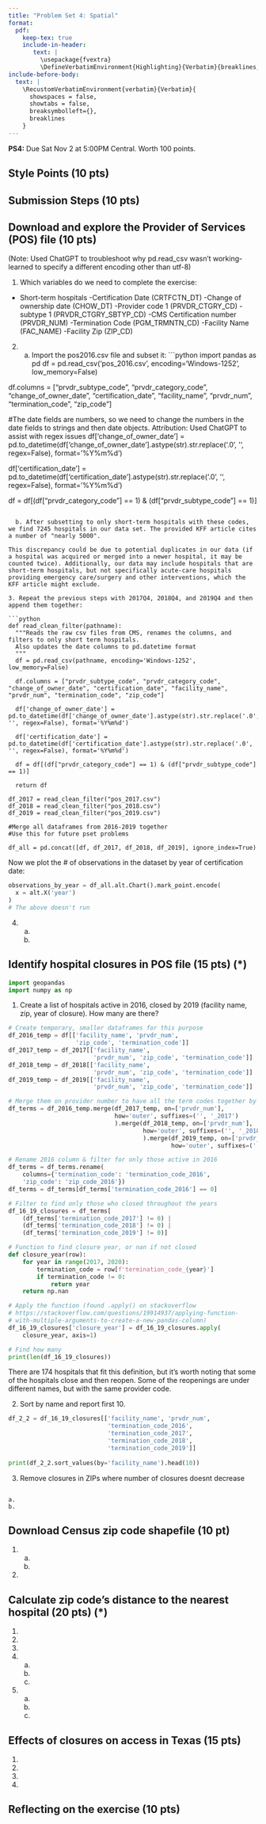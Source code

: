 ```yaml
---
title: "Problem Set 4: Spatial"
format: 
  pdf:
    keep-tex: true
    include-in-header: 
       text: |
         \usepackage{fvextra}
         \DefineVerbatimEnvironment{Highlighting}{Verbatim}{breaklines,commandchars=\\\{\}}
include-before-body:
  text: |
    \RecustomVerbatimEnvironment{verbatim}{Verbatim}{
      showspaces = false,
      showtabs = false,
      breaksymbolleft={},
      breaklines
    }
---
```


**PS4:** Due Sat Nov 2 at 5:00PM Central. Worth 100 points. 

## Style Points (10 pts)

## Submission Steps (10 pts)

## Download and explore the Provider of Services (POS) file (10 pts)

(Note: Used ChatGPT to troubleshoot why pd.read_csv wasn't working- learned to specify a different encoding other than utf-8)


1. Which variables do we need to complete the exercise:
- Short-term hospitals
  -Certification Date (CRTFCTN_DT)
  -Change of ownership date (CHOW_DT)
  -Provider code 1 (PRVDR_CTGRY_CD)
  -subtype 1 (PRVDR_CTGRY_SBTYP_CD)
  -CMS Certification number (PRVDR_NUM)
  -Termination Code (PGM_TRMNTN_CD)
  -Facility Name (FAC_NAME)
  -Facility Zip (ZIP_CD)

2. 
    a. Import the pos2016.csv file and subset it:
```python
import pandas as pd
df = pd.read_csv('pos_2016.csv', encoding='Windows-1252', low_memory=False)

df.columns = ["prvdr_subtype_code", "prvdr_category_code", "change_of_owner_date", "certification_date", "facility_name", "prvdr_num", "termination_code", "zip_code"]

#The date fields are numbers, so we need to change the numbers in the date fields to strings and then date objects. Attribution: Used ChatGPT to assist with regex issues
df['change_of_owner_date'] = pd.to_datetime(df['change_of_owner_date'].astype(str).str.replace('.0', '', regex=False), format='%Y%m%d')

df['certification_date'] = pd.to_datetime(df['certification_date'].astype(str).str.replace('.0', '', regex=False), format='%Y%m%d')

df = df[(df["prvdr_category_code"] == 1) & (df["prvdr_subtype_code"] == 1)]

```

  b. After subsetting to only short-term hospitals with these codes, we find 7245 hospitals in our data set. The provided KFF article cites a number of "nearly 5000".

This discrepancy could be due to potential duplicates in our data (if a hospital was acquired or merged into a newer hospital, it may be counted twice). Additionally, our data may include hospitals that are short-term hospitals, but not specifically acute-care hospitals providing emergency care/surgery and other interventions, which the KFF article might exclude.

3. Repeat the previous steps with 2017Q4, 2018Q4, and 2019Q4 and then append them together: 

```python

def read_clean_filter(pathname):
  """Reads the raw csv files from CMS, renames the columns, and filters to only short term hospitals.
  Also updates the date columns to pd.datetime format
  """
  df = pd.read_csv(pathname, encoding='Windows-1252', low_memory=False)

  df.columns = ["prvdr_subtype_code", "prvdr_category_code", "change_of_owner_date", "certification_date", "facility_name", "prvdr_num", "termination_code", "zip_code"]
  
  df['change_of_owner_date'] = pd.to_datetime(df['change_of_owner_date'].astype(str).str.replace('.0', '', regex=False), format='%Y%m%d')

  df['certification_date'] = pd.to_datetime(df['certification_date'].astype(str).str.replace('.0', '', regex=False), format='%Y%m%d')

  df = df[(df["prvdr_category_code"] == 1) & (df["prvdr_subtype_code"] == 1)]

  return df

df_2017 = read_clean_filter("pos_2017.csv")
df_2018 = read_clean_filter("pos_2018.csv")
df_2019 = read_clean_filter("pos_2019.csv")

#Merge all dataframes from 2016-2019 together
#Use this for future pset problems

df_all = pd.concat([df, df_2017, df_2018, df_2019], ignore_index=True)

```

Now we plot the # of observations in the dataset by year of certification date:

```python

observations_by_year = df_all.alt.Chart().mark_point.encode(
  x = alt.X('year')
)
# The above doesn't run
```

4. 
    a.
    b.

## Identify hospital closures in POS file (15 pts) (*)

```python

import geopandas
import numpy as np

```

1. Create a list of hospitals active in 2016, closed by 2019 (facility name, zip, year of closure). How many are there?

```python

# Create temporary, smaller dataframes for this purpose
df_2016_temp = df[['facility_name', 'prvdr_num',
                   'zip_code', 'termination_code']]
df_2017_temp = df_2017[['facility_name',
                        'prvdr_num', 'zip_code', 'termination_code']]
df_2018_temp = df_2018[['facility_name',
                        'prvdr_num', 'zip_code', 'termination_code']]
df_2019_temp = df_2019[['facility_name',
                        'prvdr_num', 'zip_code', 'termination_code']]

# Merge them on provider number to have all the term codes together by year
df_terms = df_2016_temp.merge(df_2017_temp, on=['prvdr_num'],
                              how='outer', suffixes=('', '_2017')
                              ).merge(df_2018_temp, on=['prvdr_num'],
                                      how='outer', suffixes=('', '_2018')
                                      ).merge(df_2019_temp, on=['prvdr_num'],
                                              how='outer', suffixes=('', '_2019'))

# Rename 2016 column & filter for only those active in 2016
df_terms = df_terms.rename(
    columns={'termination_code': 'termination_code_2016', 
    'zip_code': 'zip_code_2016'})
df_terms = df_terms[df_terms['termination_code_2016'] == 0]

# Filter to find only those who closed throughout the years
df_16_19_closures = df_terms[
    (df_terms['termination_code_2017'] != 0) |
    (df_terms['termination_code_2018'] != 0) |
    (df_terms['termination_code_2019'] != 0)]

# Function to find closure year, or nan if not closed
def closure_year(row):
    for year in range(2017, 2020):
        termination_code = row[f'termination_code_{year}']
        if termination_code != 0:
            return year
    return np.nan

# Apply the function (found .apply() on stackoverflow
# https://stackoverflow.com/questions/19914937/applying-function-
# with-multiple-arguments-to-create-a-new-pandas-column)
df_16_19_closures['closure_year'] = df_16_19_closures.apply(
    closure_year, axis=1)

# Find how many
print(len(df_16_19_closures))

```

There are 174 hospitals that fit this definition, but it's worth noting that some of the hospitals close and then reopen. Some of the reopenings are under different names, but with the same provider code. 

2. Sort by name and report first 10.

```python

df_2_2 = df_16_19_closures[['facility_name', 'prvdr_num',
                            'termination_code_2016',
                            'termination_code_2017',
                            'termination_code_2018',
                            'termination_code_2019']]
                            
print(df_2_2.sort_values(by='facility_name').head(10))

```

3. Remove closures in ZIPs where number of closures doesnt decrease

```python



```

    a.
    b.

## Download Census zip code shapefile (10 pt) 

1. 
    a.
    b. 
2. 

## Calculate zip code’s distance to the nearest hospital (20 pts) (*)

1. 
2. 
3. 
4. 
    a.
    b.
    c.
5. 
    a.
    b.
    c.
    
## Effects of closures on access in Texas (15 pts)

1. 
2. 
3. 
4. 

## Reflecting on the exercise (10 pts) 

